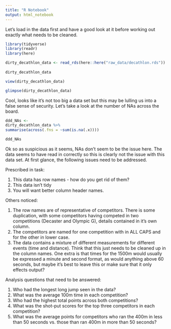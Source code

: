 ```yaml
---
title: "R Notebook"
output: html_notebook
---
```


Let's load in the data first and have a good look at it before working out exactly what needs to be cleaned.

```r
library(tidyverse)
library(readr)
library(here)

dirty_decathlon_data <- read_rds(here::here("raw_data/decathlon.rds"))
                                 
dirty_decathlon_data
```

```r
view(dirty_decathlon_data)
```

```r
glimpse(dirty_decathlon_data)
```

Cool, looks like it's not too big a data set but this may be lulling us into a false sense of security. Let's take a look at the number of NAs across the board.

```r
ddd_NAs <-
dirty_decathlon_data %>%
summarise(across(.fns = ~sum(is.na(.x))))

ddd_NAs
```

Ok so as suspicious as it seems, NAs don't seem to be the issue here. The data seems to have read in correctly so this is clearly not the issue with this data set. At first glance, the following issues need to be addressed.

Prescribed in task:

1. This data has row names - how do you get rid of them?
2. This data isn’t tidy
3. You will want better column header names.

Others noticed:

1. The row names are of representative of competitors. There is some duplication, with some competitors having competed in two competitions (Decaster and Olympic G), details contained in it's own column.
2. The competitors are named for one competition with in ALL CAPS and for the other in lower case. 
3. The data contains a mixture of different measurements for different events (time and distance). Think that this just needs to be cleaned up in the column names. One extra is that times for the 1500m would usually be expressed a minute and second format, as would anything above 60 seconds, but maybe it's best to leave this or make sure that it only effects output?

Analysis questions that need to be answered:

1. Who had the longest long jump seen in the data?
2. What was the average 100m time in each competition?
3. Who had the highest total points across both competitions?
4. What was the shot-put scores for the top three competitors in each competition?
5. What was the average points for competitors who ran the 400m in less than 50 seconds     vs. those than ran 400m in more than 50 seconds?


